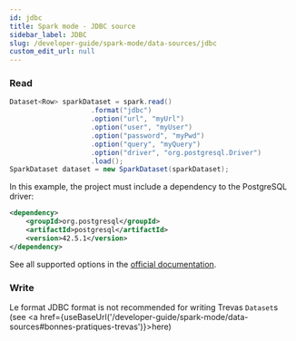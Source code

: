 ```yaml
---
id: jdbc
title: Spark mode - JDBC source
sidebar_label: JDBC
slug: /developer-guide/spark-mode/data-sources/jdbc
custom_edit_url: null
---
```



### Read

```java
Dataset<Row> sparkDataset = spark.read()
                    .format("jdbc")
                    .option("url", "myUrl")
                    .option("user", "myUser")
                    .option("password", "myPwd")
                    .option("query", "myQuery")
                    .option("driver", "org.postgresql.Driver")
                    .load();
SparkDataset dataset = new SparkDataset(sparkDataset);
```

In this example, the project must include a dependency to the PostgreSQL driver:

```xml
<dependency>
    <groupId>org.postgresql</groupId>
    <artifactId>postgresql</artifactId>
    <version>42.5.1</version>
</dependency>
```

See all supported options in the [official documentation](https://spark.apache.org/docs/latest/sql-data-sources-jdbc.html#data-source-option).

### Write

Le format JDBC format is not recommended for writing Trevas `Dataset`s (see <a href={useBaseUrl('/developer-guide/spark-mode/data-sources#bonnes-pratiques-trevas')}>here</a>)
